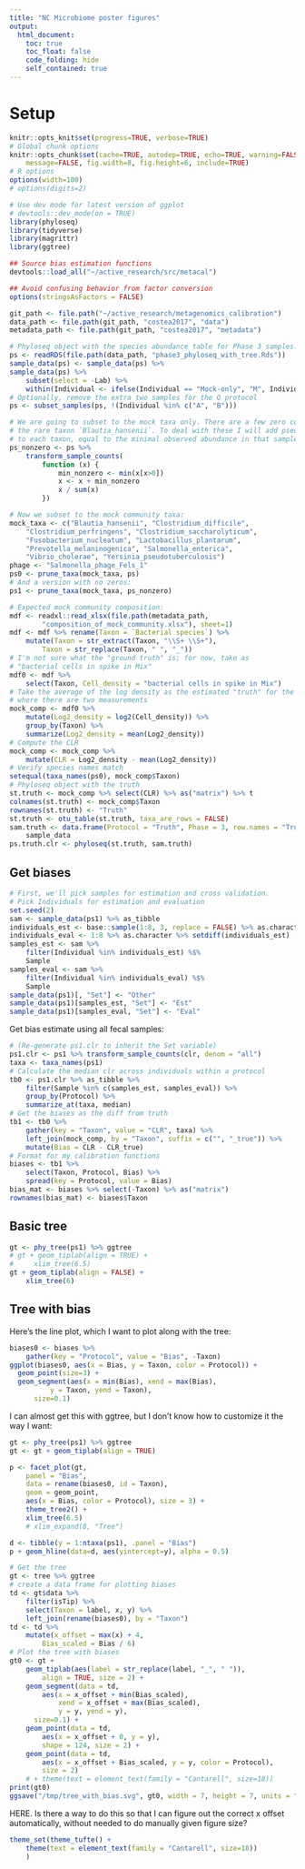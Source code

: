 ```yaml
---
title: "NC Microbiome poster figures"
output:
  html_document:
    toc: true
    toc_float: false
    code_folding: hide
    self_contained: true
---
```


# Setup

```r
knitr::opts_knit$set(progress=TRUE, verbose=TRUE)
# Global chunk options
knitr::opts_chunk$set(cache=TRUE, autodep=TRUE, echo=TRUE, warning=FALSE,
    message=FALSE, fig.width=8, fig.height=6, include=TRUE)
# R options
options(width=100)
# options(digits=2)
```

```r
# Use dev mode for latest version of ggplot
# devtools::dev_mode(on = TRUE)
library(phyloseq)
library(tidyverse)
library(magrittr)
library(ggtree)

## Source bias estimation functions
devtools::load_all("~/active_research/src/metacal")

## Avoid confusing behavior from factor conversion
options(stringsAsFactors = FALSE)
```

```r
git_path <- file.path("~/active_research/metagenomics_calibration")
data_path <- file.path(git_path, "costea2017", "data")
metadata_path <- file.path(git_path, "costea2017", "metadata")

# Phyloseq object with the species abundance table for Phase 3 samples:
ps <- readRDS(file.path(data_path, "phase3_phyloseq_with_tree.Rds"))
sample_data(ps) <- sample_data(ps) %>% 
sample_data(ps) %>% 
    subset(select = -Lab) %>%
    within(Individual <- ifelse(Individual == "Mock-only", "M", Individual))
# Optionally, remove the extra two samples for the Q protocol
ps <- subset_samples(ps, !(Individual %in% c("A", "B")))

# We are going to subset to the mock taxa only. There are a few zero counts in
# the rare taxon `Blautia_hansenii`. To deal with these I will add pseudocounts
# to each taxon, equal to the minimal observed abundance in that sample.
ps_nonzero <- ps %>% 
    transform_sample_counts(
        function (x) {
            min_nonzero <- min(x[x>0])
            x <- x + min_nonzero
            x / sum(x)
        })

# Now we subset to the mock community taxa:
mock_taxa <- c("Blautia_hansenii", "Clostridium_difficile",
    "Clostridium_perfringens", "Clostridium_saccharolyticum",
    "Fusobacterium_nucleatum", "Lactobacillus_plantarum",
    "Prevotella_melaninogenica", "Salmonella_enterica",
    "Vibrio_cholerae", "Yersinia_pseudotuberculosis")
phage <- "Salmonella_phage_Fels_1"
ps0 <- prune_taxa(mock_taxa, ps)
# And a version with no zeros:
ps1 <- prune_taxa(mock_taxa, ps_nonzero)

# Expected mock community composition:
mdf <- readxl::read_xlsx(file.path(metadata_path,
        "composition_of_mock_community.xlsx"), sheet=1)
mdf <- mdf %>% rename(Taxon = `Bacterial species`) %>%
    mutate(Taxon = str_extract(Taxon, "\\S+ \\S+"),
        Taxon = str_replace(Taxon, " ", "_"))
# I'm not sure what the "ground truth" is; for now, take as
# "bacterial cells in spike in Mix"
mdf0 <- mdf %>%
    select(Taxon, Cell_density = "bacterial cells in spike in Mix")
# Take the average of the log density as the estimated "truth" for the species
# where there are two measurements
mock_comp <- mdf0 %>%
    mutate(Log2_density = log2(Cell_density)) %>%
    group_by(Taxon) %>%
    summarize(Log2_density = mean(Log2_density))
# Compute the CLR
mock_comp <- mock_comp %>%
    mutate(CLR = Log2_density - mean(Log2_density))
# Verify species names match
setequal(taxa_names(ps0), mock_comp$Taxon)
# Phyloseq object with the truth
st.truth <- mock_comp %>% select(CLR) %>% as("matrix") %>% t
colnames(st.truth) <- mock_comp$Taxon
rownames(st.truth) <- "Truth"
st.truth <- otu_table(st.truth, taxa_are_rows = FALSE)
sam.truth <- data.frame(Protocol = "Truth", Phase = 3, row.names = "Truth") %>%
    sample_data
ps.truth.clr <- phyloseq(st.truth, sam.truth)
```

## Get biases

```r
# First, we'll pick samples for estimation and cross validation.
# Pick Individuals for estimation and evaluation
set.seed(2)
sam <- sample_data(ps1) %>% as_tibble
individuals_est <- base::sample(1:8, 3, replace = FALSE) %>% as.character
individuals_eval <- 1:8 %>% as.character %>% setdiff(individuals_est)
samples_est <- sam %>% 
    filter(Individual %in% individuals_est) %$%
    Sample
samples_eval <- sam %>% 
    filter(Individual %in% individuals_eval) %$%
    Sample
sample_data(ps1)[, "Set"] <- "Other"
sample_data(ps1)[samples_est, "Set"] <- "Est"
sample_data(ps1)[samples_eval, "Set"] <- "Eval"
```

Get bias estimate using all fecal samples:
```r
# (Re-generate ps1.clr to inherit the Set variable)
ps1.clr <- ps1 %>% transform_sample_counts(clr, denom = "all")
taxa <- taxa_names(ps1)
# Calculate the median clr across individuals within a protocol
tb0 <- ps1.clr %>% as_tibble %>%
    filter(Sample %in% c(samples_est, samples_eval)) %>%
    group_by(Protocol) %>%
    summarize_at(taxa, median)
# Get the biases as the diff from truth
tb1 <- tb0 %>%
    gather(key = "Taxon", value = "CLR", taxa) %>%
    left_join(mock_comp, by = "Taxon", suffix = c("", "_true")) %>%
    mutate(Bias = CLR - CLR_true)
# Format for my calibration functions
biases <- tb1 %>%
    select(Taxon, Protocol, Bias) %>%
    spread(key = Protocol, value = Bias)
bias_mat <- biases %>% select(-Taxon) %>% as("matrix")
rownames(bias_mat) <- biases$Taxon
```

## Basic tree

```r
gt <- phy_tree(ps1) %>% ggtree
# gt + geom_tiplab(align = TRUE) + 
#     xlim_tree(6.5)
gt + geom_tiplab(align = FALSE) + 
    xlim_tree(6)
```

## Tree with bias


Here's the line plot, which I want to plot along with the tree:
```r
biases0 <- biases %>%
    gather(key = "Protocol", value = "Bias", -Taxon)
ggplot(biases0, aes(x = Bias, y = Taxon, color = Protocol)) +
  geom_point(size=3) +
  geom_segment(aes(x = min(Bias), xend = max(Bias), 
          y = Taxon, yend = Taxon),
      size=0.1)
```

I can almost get this with ggtree, but I don't know how to customize it the way
I want:
```r
gt <- phy_tree(ps1) %>% ggtree
gt <- gt + geom_tiplab(align = TRUE)

p <- facet_plot(gt,
    panel = "Bias", 
    data = rename(biases0, id = Taxon),
    geom = geom_point, 
    aes(x = Bias, color = Protocol), size = 3) +
    theme_tree2() +
    xlim_tree(6.5)
    # xlim_expand(8, "Tree")

d <- tibble(y = 1:ntaxa(ps1), .panel = "Bias")
p + geom_hline(data=d, aes(yintercept=y), alpha = 0.5)
```


```r
# Get the tree
gt <- tree %>% ggtree
# create a data frame for plotting biases
td <- gt$data %>%
    filter(isTip) %>%
    select(Taxon = label, x, y) %>%
    left_join(rename(biases0), by = "Taxon")
td <- td %>%
    mutate(x_offset = max(x) + 4,
        Bias_scaled = Bias / 6)
# Plot the tree with biases
gt0 <- gt + 
    geom_tiplab(aes(label = str_replace(label, "_", " ")),
        align = TRUE, size = 2) + 
    geom_segment(data = td, 
        aes(x = x_offset + min(Bias_scaled), 
            xend = x_offset + max(Bias_scaled), 
            y = y, yend = y),
      size=0.1) +
    geom_point(data = td, 
        aes(x = x_offset + 0, y = y),
        shape = 124, size = 2) +
    geom_point(data = td, 
        aes(x = x_offset + Bias_scaled, y = y, color = Protocol),
        size = 2)
    # + theme(text = element_text(family = "Cantarell", size=18))
print(gt0)
ggsave("/tmp/tree_with_bias.svg", gt0, width = 7, height = 7, units = "in")
```

HERE. Is there a way to do this so that I can figure out the correct x offset
automatically, without needed to do manually given figure size?


```r
theme_set(theme_tufte() +
    theme(text = element_text(family = "Cantarell", size=18))
    )

```
